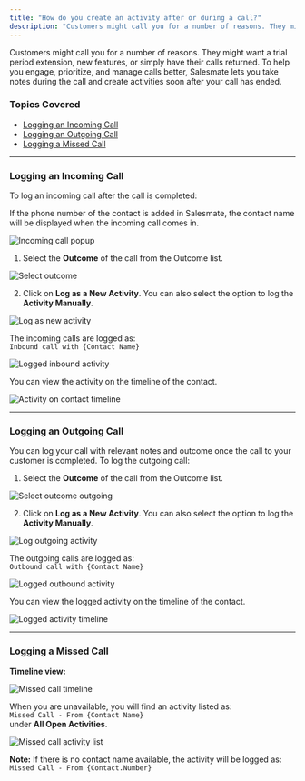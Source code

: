 ```yaml
---
title: "How do you create an activity after or during a call?"
description: "Customers might call you for a number of reasons. They might want a trial period extension, new features, or simply have their calls returned. To help..."
---
```


Customers might call you for a number of reasons. They might want a trial period extension, new features, or simply have their calls returned. To help you engage, prioritize, and manage calls better, Salesmate lets you take notes during the call and create activities soon after your call has ended.

### Topics Covered

- [Logging an Incoming Call](https://support.salesmate.io/hc/en-us/articles/360004785111-How-do-you-create-an-activity-after-or-during-a-call#h_01GJ5FZVSFXXFJDGNSENR4PN1S)
- [Logging an Outgoing Call](https://support.salesmate.io/hc/en-us/articles/360004785111-How-do-you-create-an-activity-after-or-during-a-call#h_01GJ5H2CE2NS425QVAK42NJARH)
- [Logging a Missed Call](https://support.salesmate.io/hc/en-us/articles/360004785111-How-do-you-create-an-activity-after-or-during-a-call#h_01GXNABMHS9FGQWB9RCSH55WFC)

---

### Logging an Incoming Call

To log an incoming call after the call is completed:

If the phone number of the contact is added in Salesmate, the contact name will be displayed when the incoming call comes in.

![Incoming call popup](./images/Screen-Shot-2023-04-10-at-3.25.51-PM.png)

1. Select the **Outcome** of the call from the Outcome list.

![Select outcome](./images/mceclip0-5.png)

2. Click on **Log as a New Activity**. You can also select the option to log the **Activity Manually**.

![Log as new activity](./images/mceclip1-5.png)

The incoming calls are logged as:  
`Inbound call with {Contact Name}`

![Logged inbound activity](./images/mceclip4-3.png)

You can view the activity on the timeline of the contact.

![Activity on contact timeline](./images/mceclip5-2.png)

---

### Logging an Outgoing Call

You can log your call with relevant notes and outcome once the call to your customer is completed. To log the outgoing call:

1. Select the **Outcome** of the call from the Outcome list.

![Select outcome outgoing](./images/mceclip2-3.png)

2. Click on **Log as a New Activity**. You can also select the option to log the **Activity Manually**.

![Log outgoing activity](./images/mceclip3-3.png)

The outgoing calls are logged as:  
`Outbound call with {Contact Name}`

![Logged outbound activity](./images/mceclip6-3.png)

You can view the logged activity on the timeline of the contact.

![Logged activity timeline](./images/mceclip7.png)

---

### Logging a Missed Call

**Timeline view:**

![Missed call timeline](./images/mceclip0-2-2.png)

When you are unavailable, you will find an activity listed as:  
`Missed Call - From {Contact Name}`  
under **All Open Activities**.

![Missed call activity list](./images/mceclip3-3-2.png)

**Note:** If there is no contact name available, the activity will be logged as:  
`Missed Call - From {Contact.Number}`
